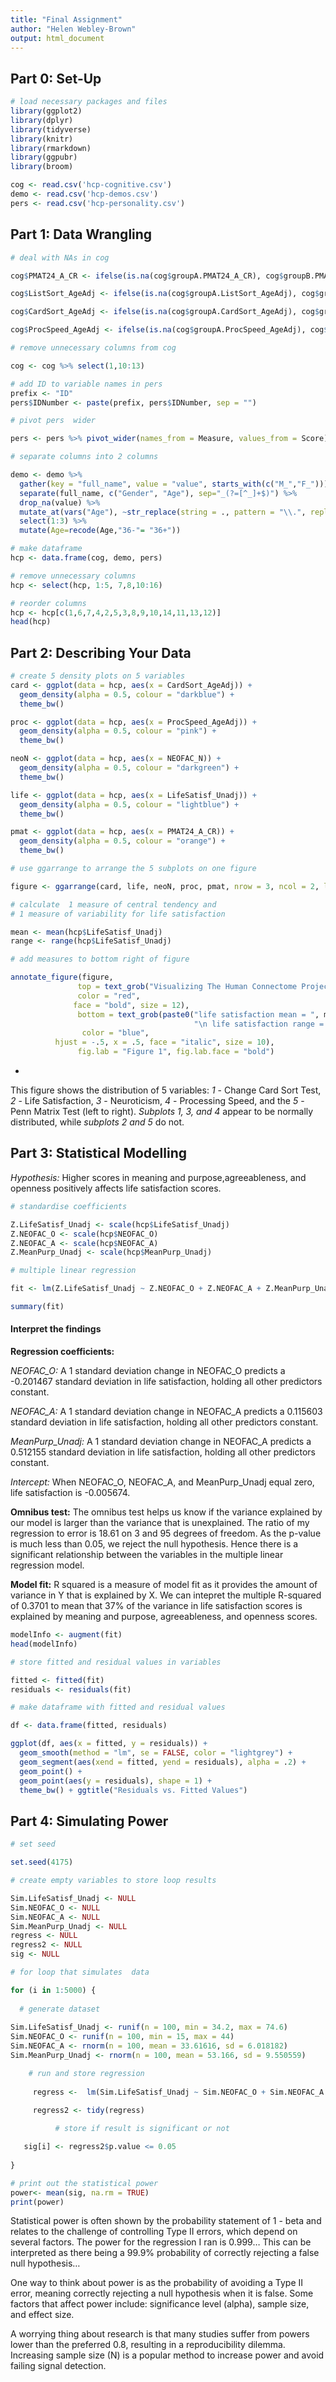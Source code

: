 ```yaml
---
title: "Final Assignment"
author: "Helen Webley-Brown"
output: html_document
---
```

## Part 0: Set-Up

```r

# load necessary packages and files
library(ggplot2)
library(dplyr)
library(tidyverse)
library(knitr)
library(rmarkdown)
library(ggpubr)
library(broom)

cog <- read.csv('hcp-cognitive.csv')
demo <- read.csv('hcp-demos.csv')
pers <- read.csv('hcp-personality.csv')

```

## Part 1: Data Wrangling

```r

# deal with NAs in cog

cog$PMAT24_A_CR <- ifelse(is.na(cog$groupA.PMAT24_A_CR), cog$groupB.PMAT24_A_CR,cog$groupA.PMAT24_A_CR)

cog$ListSort_AgeAdj <- ifelse(is.na(cog$groupA.ListSort_AgeAdj), cog$groupB.ListSort_AgeAdj,cog$groupA.ListSort_AgeAdj)

cog$CardSort_AgeAdj <- ifelse(is.na(cog$groupA.CardSort_AgeAdj), cog$groupB.CardSort_AgeAdj,cog$groupA.CardSort_AgeAdj)

cog$ProcSpeed_AgeAdj <- ifelse(is.na(cog$groupA.ProcSpeed_AgeAdj), cog$groupB.ProcSpeed_AgeAdj,cog$groupA.ProcSpeed_AgeAdj)

# remove unnecessary columns from cog

cog <- cog %>% select(1,10:13)

# add ID to variable names in pers
prefix <- "ID"
pers$IDNumber <- paste(prefix, pers$IDNumber, sep = "")

# pivot pers  wider

pers <- pers %>% pivot_wider(names_from = Measure, values_from = Score)

# separate columns into 2 columns  

demo <- demo %>% 
  gather(key = "full_name", value = "value", starts_with(c("M_","F_"))) %>%
  separate(full_name, c("Gender", "Age"), sep="_(?=[^_]+$)") %>%
  drop_na(value) %>% 
  mutate_at(vars("Age"), ~str_replace(string = ., pattern = "\\.", replacement = "-")) %>% 
  select(1:3) %>%  
  mutate(Age=recode(Age,"36-"= "36+"))

# make dataframe
hcp <- data.frame(cog, demo, pers)

# remove unnecessary columns
hcp <- select(hcp, 1:5, 7,8,10:16)

# reorder columns
hcp <- hcp[c(1,6,7,4,2,5,3,8,9,10,14,11,13,12)]
head(hcp)
```

## Part 2: Describing Your Data


```r
# create 5 density plots on 5 variables
card <- ggplot(data = hcp, aes(x = CardSort_AgeAdj)) + 
  geom_density(alpha = 0.5, colour = "darkblue") + 
  theme_bw()

proc <- ggplot(data = hcp, aes(x = ProcSpeed_AgeAdj)) +
  geom_density(alpha = 0.5, colour = "pink") + 
  theme_bw() 

neoN <- ggplot(data = hcp, aes(x = NEOFAC_N)) + 
  geom_density(alpha = 0.5, colour = "darkgreen") +
  theme_bw()

life <- ggplot(data = hcp, aes(x = LifeSatisf_Unadj)) + 
  geom_density(alpha = 0.5, colour = "lightblue") + 
  theme_bw()

pmat <- ggplot(data = hcp, aes(x = PMAT24_A_CR)) +
  geom_density(alpha = 0.5, colour = "orange") +
  theme_bw()

# use ggarrange to arrange the 5 subplots on one figure

figure <- ggarrange(card, life, neoN, proc, pmat, nrow = 3, ncol = 2, labels = c(1,2,3,4,5))

# calculate  1 measure of central tendency and
# 1 measure of variability for life satisfaction

mean <- mean(hcp$LifeSatisf_Unadj)
range <- range(hcp$LifeSatisf_Unadj)

# add measures to bottom right of figure

annotate_figure(figure,
               top = text_grob("Visualizing The Human Connectome Project (HCP)", 
               color = "red", 
              face = "bold", size = 12),
               bottom = text_grob(paste0("life satisfaction mean = ", mean, 
                                         "\n life satisfaction range = ", range), 
                color = "blue",
          hjust = -.5, x = .5, face = "italic", size = 10),
               fig.lab = "Figure 1", fig.lab.face = "bold")

```

-

This figure shows the distribution of 5 variables: *1* - Change Card Sort Test, *2* - Life Satisfaction, *3* - Neuroticism, *4* - Processing Speed, and the *5* - Penn Matrix Test (left to right). *Subplots 1, 3, and 4* appear to be normally distributed, while *subplots 2 and 5* do not.

## Part 3: Statistical Modelling

*Hypothesis:*  Higher scores in meaning and purpose,agreeableness, and openness 
positively affects life satisfaction scores.
```r

# standardise coefficients

Z.LifeSatisf_Unadj <- scale(hcp$LifeSatisf_Unadj)
Z.NEOFAC_O <- scale(hcp$NEOFAC_O)
Z.NEOFAC_A <- scale(hcp$NEOFAC_A)
Z.MeanPurp_Unadj <- scale(hcp$MeanPurp_Unadj)

# multiple linear regression

fit <- lm(Z.LifeSatisf_Unadj ~ Z.NEOFAC_O + Z.NEOFAC_A + Z.MeanPurp_Unadj, data=hcp)

summary(fit)

```

#### Interpret the findings

**Regression coefficients:**

*NEOFAC_O:* A 1 standard deviation change in NEOFAC_O predicts a -0.201467 standard deviation in life satisfaction, holding all other predictors constant.

*NEOFAC_A:* A 1 standard deviation change in NEOFAC_A predicts a 0.115603 standard deviation in life satisfaction, holding all other predictors constant.

*MeanPurp_Unadj:* A 1 standard deviation change in NEOFAC_A predicts a 0.512155 standard deviation in life satisfaction, holding all other predictors constant.

*Intercept:* When NEOFAC_O, NEOFAC_A, and MeanPurp_Unadj equal zero, life satisfaction is -0.005674.

**Omnibus test:** The omnibus test helps us know if the variance explained by our model is larger than the variance that is unexplained. The ratio of my regression to error is 18.61 on 3 and 95 degrees of freedom. As the p-value is much less than 0.05, we reject the null hypothesis. Hence there is a significant relationship between the variables in the multiple linear regression model.

**Model fit:** R squared is a measure of model fit as it provides the amount of variance in Y that is explained by X. We can intepret the multiple R-squared of 0.3701 to mean that 37% of the variance in life satisfaction scores is explained by meaning and purpose, agreeableness, and openness scores.

```r

modelInfo <- augment(fit)
head(modelInfo)

# store fitted and residual values in variables

fitted <- fitted(fit)
residuals <- residuals(fit)

# make dataframe with fitted and residual values

df <- data.frame(fitted, residuals)

ggplot(df, aes(x = fitted, y = residuals)) +
  geom_smooth(method = "lm", se = FALSE, color = "lightgrey") +
  geom_segment(aes(xend = fitted, yend = residuals), alpha = .2) + 
  geom_point() +
  geom_point(aes(y = residuals), shape = 1) +
  theme_bw() + ggtitle("Residuals vs. Fitted Values")

```

## Part 4: Simulating Power

```r

# set seed

set.seed(4175)

# create empty variables to store loop results

Sim.LifeSatisf_Unadj <- NULL
Sim.NEOFAC_O <- NULL
Sim.NEOFAC_A <- NULL
Sim.MeanPurp_Unadj <- NULL
regress <- NULL
regress2 <- NULL
sig <- NULL

# for loop that simulates  data

for (i in 1:5000) {
  
  # generate dataset
      
Sim.LifeSatisf_Unadj <- runif(n = 100, min = 34.2, max = 74.6)
Sim.NEOFAC_O <- runif(n = 100, min = 15, max = 44)
Sim.NEOFAC_A <- rnorm(n = 100, mean = 33.61616, sd = 6.018182)
Sim.MeanPurp_Unadj <- rnorm(n = 100, mean = 53.166, sd = 9.550559)

    # run and store regression
    
     regress <-  lm(Sim.LifeSatisf_Unadj ~ Sim.NEOFAC_O + Sim.NEOFAC_A + Sim.MeanPurp_Unadj, data=hcp)
 
     regress2 <- tidy(regress)

          # store if result is significant or not

   sig[i] <- regress2$p.value <= 0.05
      
}

# print out the statistical power 
power<- mean(sig, na.rm = TRUE)
print(power)

```
Statistical power is often shown by the probability statement of 1 - beta and relates to the challenge of controlling Type II errors, which depend on several factors. The power for the regression I ran is 0.999... This can be interpreted as there being a 99.9% probability of correctly rejecting a false null hypothesis...

One way to think about power is as the probability of avoiding a Type II error, meaning correctly rejecting a null hypothesis when it is false. Some factors that affect power include: significance level (alpha), sample size, and effect size. 

A worrying thing about  research is that many studies suffer from powers lower than the preferred 0.8, resulting in a reproducibility dilemma. Increasing sample size (N) is a popular method to increase power and avoid failing signal detection.

